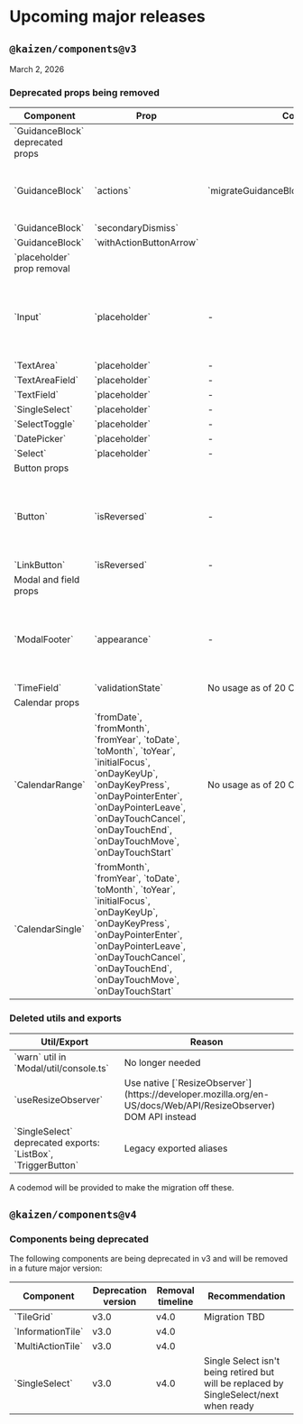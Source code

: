 
<Meta title="Releases/Upcoming major releases" />

# Upcoming major releases

## `@kaizen/components@v3`

March 2, 2026

### Deprecated props being removed

<table>
  <thead>
    <tr>
      <th>Component</th>
      <th>Prop</th>
      <th>Codemod</th>
      <th>Reason/Migration guide</th>
    </tr>
  </thead>
  <tbody>
    <tr>
      <td colSpan={4}>`GuidanceBlock` deprecated props</td>
    </tr>
    <tr>
      <td>`GuidanceBlock`</td>
      <td>`actions`</td>
      <td rowSpan={3}>`migrateGuidanceBlockActionsToActionsSlot`</td>
      <td rowSpan={3}>
        Deprecated in v1 - [Migration
        guide](/?path=/docs/components-guidanceblock-migration-guide--docs)
      </td>
    </tr>
    <tr>
      <td>`GuidanceBlock`</td>
      <td>`secondaryDismiss`</td>
    </tr>
    <tr>
      <td>`GuidanceBlock`</td>
      <td>`withActionButtonArrow`</td>
    </tr>
    <tr>
      <td colSpan={4}>`placeholder` prop removal</td>
    </tr>
    <tr>
      <td>`Input`</td>
      <td>`placeholder`</td>
      <td>-</td>
      <td rowSpan={8}>
        Use of placeholder text goes against our a11y standards. Use the `labelText` prop to provide
        a concise name, and the `description` prop for any help text.
      </td>
    </tr>
    <tr>
      <td>`TextArea`</td>
      <td>`placeholder`</td>
      <td>-</td>
    </tr>
    <tr>
      <td>`TextAreaField`</td>
      <td>`placeholder`</td>
      <td>-</td>
    </tr>
    <tr>
      <td>`TextField`</td>
      <td>`placeholder`</td>
      <td>-</td>
    </tr>
    <tr>
      <td>`SingleSelect`</td>
      <td>`placeholder`</td>
      <td>-</td>
    </tr>
    <tr>
      <td>`SelectToggle`</td>
      <td>`placeholder`</td>
      <td>-</td>
    </tr>
    <tr>
      <td>`DatePicker`</td>
      <td>`placeholder`</td>
      <td>-</td>
    </tr>
    <tr>
      <td>`Select`</td>
      <td>`placeholder`</td>
      <td>-</td>
    </tr>
    <tr>
      <td colSpan={4}>Button props</td>
    </tr>
    <tr>
      <td>`Button`</td>
      <td>`isReversed`</td>
      <td>-</td>
      <td rowSpan={2}>
        Use the ReversedColors Provider instead. This is here to support gradual migration to the
        ReversedColors Provider and will take precedence if a value is provided.
      </td>
    </tr>
    <tr>
      <td>`LinkButton`</td>
      <td>`isReversed`</td>
      <td>-</td>
    </tr>
    <tr>
      <td colSpan={4}>Modal and field props</td>
    </tr>
    <tr>
      <td>`ModalFooter`</td>
      <td>`appearance`</td>
      <td>-</td>
      <td>
        We are no longer supporting different appearances for ModalFooter, instead there will only
        be a single default appearance set by the Button.
      </td>
    </tr>
    <tr>
      <td>`TimeField`</td>
      <td>`validationState`</td>
      <td>No usage as of 20 Oct 2025</td>
      <td>Remove usage</td>
    </tr>
    <tr>
      <td colSpan={4}>Calendar props</td>
    </tr>
    <tr>
      <td>`CalendarRange`</td>
      <td>
        `fromDate`, `fromMonth`, `fromYear`, `toDate`, `toMonth`, `toYear`, `initialFocus`,
        `onDayKeyUp`, `onDayKeyPress`, `onDayPointerEnter`, `onDayPointerLeave`, `onDayTouchCancel`,
        `onDayTouchEnd`, `onDayTouchMove`, `onDayTouchStart`
      </td>
      <td rowSpan={2}>No usage as of 20 Oct 2025</td>
      <td rowSpan={2}>React Day Picker has had these props deprecated</td>
    </tr>
    <tr>
      <td>`CalendarSingle`</td>
      <td>
        `fromMonth`, `fromYear`, `toDate`, `toMonth`, `toYear`, `initialFocus`, `onDayKeyUp`,
        `onDayKeyPress`, `onDayPointerEnter`, `onDayPointerLeave`, `onDayTouchCancel`,
        `onDayTouchEnd`, `onDayTouchMove`, `onDayTouchStart`
      </td>
    </tr>
  </tbody>
</table>

### Deleted utils and exports

<table>
  <thead>
    <tr>
      <th>Util/Export</th>
      <th>Reason</th>
    </tr>
  </thead>
  <tbody>
    <tr>
      <td>`warn` util in `Modal/util/console.ts`</td>
      <td>No longer needed</td>
    </tr>
    <tr>
      <td>`useResizeObserver`</td>
      <td>
        Use native
        [`ResizeObserver`](https://developer.mozilla.org/en-US/docs/Web/API/ResizeObserver) DOM API
        instead
      </td>
    </tr>
    <tr>
      <td>`SingleSelect` deprecated exports: `ListBox`, `TriggerButton`</td>
      <td>Legacy exported aliases</td>
    </tr>
  </tbody>
</table>

A codemod will be provided to make the migration off these.

## `@kaizen/components@v4`

### Components being deprecated

The following components are being deprecated in v3 and will be removed in a future major version:

<table>
  <thead>
    <tr>
      <th>Component</th>
      <th>Deprecation version</th>
      <th>Removal timeline</th>
      <th>Recommendation</th>
    </tr>
  </thead>
  <tbody>
    <tr>
      <td>`TileGrid`</td>
      <td>v3.0</td>
      <td>v4.0</td>
      <td rowSpan={3}>Migration TBD</td>
    </tr>
    <tr>
      <td>`InformationTile`</td>
      <td>v3.0</td>
      <td>v4.0</td>
    </tr>
    <tr>
      <td>`MultiActionTile`</td>
      <td>v3.0</td>
      <td>v4.0</td>
    </tr>
    <tr>
      <td>`SingleSelect`</td>
      <td>v3.0</td>
      <td>v4.0</td>
      <td>
        Single Select isn't being retired but will be replaced by SingleSelect/next when ready
      </td>
    </tr>
  </tbody>
</table>
